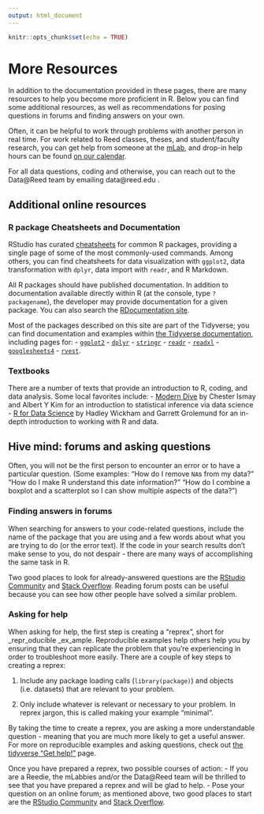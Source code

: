 ```yaml
---
output: html_document
---
```


```r
knitr::opts_chunk$set(echo = TRUE)
```

# More Resources

In addition to the documentation provided in these pages, there are many resources to help you become more proficient in R. Below you can find some additional resources, as well as recommendations for posing questions in forums and finding answers on your own.

Often, it can be helpful to work through problems with another person in real time. For work related to Reed classes, theses, and student/faculty research, you can get help from someone at the [mLab](https://www.reed.edu/cis/mlab/index.html), and drop-in help hours can be found [on our calendar](https://www.reed.edu/cis/mlab/calendar.html). 

For all data questions, coding and otherwise, you can reach out to the Data@Reed team by emailing data@reed.edu .

## Additional online resources

### R package Cheatsheets and Documentation

RStudio has curated [cheatsheets](https://rstudio.com/resources/cheatsheets/) for common R packages, providing a single page of some of the most commonly-used commands. Among others, you can find cheatsheets for data visualization with `ggplot2`, data transformation with `dplyr`, data import with `readr`, and R Markdown.

All R packages should have published documentation. In addition to documentation available directly within R (at the console, type `?packagename`), the developer may provide documentation for a given package. You can also search the [RDocumentation site](https://www.rdocumentation.org/).

Most of the packages described on this site are part of the Tidyverse; you can find documentation and examples within [the Tidyverse documentation](https://tidyverse.org), including pages for:
- [`ggplot2`](https://ggplot2.tidyverse.org/)
- [`dplyr`](https://dplyr.tidyverse.org/) 
- [`stringr`](https://stringr.tidyverse.org/)
- [`readr`](https://readr.tidyverse.org/)
- [`readxl`](https://readxl.tidyverse.org/)
- [`googlesheets4`](https://googlesheets4.tidyverse.org/)
- [`rvest`](https://rvest.tidyverse.org/). 

### Textbooks

There are a number of texts that provide an introduction to R, coding, and data analysis. Some local favorites include: 
- [Modern Dive](https://moderndive.netlify.app/) by Chester Ismay and Albert Y Kim for an introduction to statistical inference via data science
- [R for Data Science](https://r4ds.had.co.nz/) by Hadley Wickham and Garrett Grolemund for an in-depth introduction to working with R and data.

## Hive mind: forums and asking questions

Often, you will not be the first person to encounter an error or to have a particular question. (Some examples: "How do I remove `NA`s from my data?" "How do I make R understand this date information?" "How do I combine a boxplot and a scatterplot so I can show multiple aspects of the data?")

### Finding answers in forums

When searching for answers to your code-related questions, include the name of the package that you are using and a few words about what you are trying to do (or the error text). If the code in your search results  don't make sense to you, do not despair - there are many ways of accomplishing the same task in R. 

Two good places to look for already-answered questions are the [RStudio Community](https://community.rstudio.com) and [Stack Overflow](https://stackoverflow.com). Reading forum posts can be useful because you can see how other people have solved a similar problem.

### Asking for help

When asking for help, the first step is creating a "reprex", short for _repr_oducible _ex_ample. Reproducible examples help others help you by ensuring that they can replicate the problem that you're experiencing in order to troubleshoot more easily. There are a couple of key steps to creating a reprex:

1. Include any package loading calls (`library(package)`) and objects (i.e. datasets) that are relevant to your problem.

2. Only include whatever is relevant or necessary to your problem. In reprex jargon, this is called making your example "minimal".

By taking the time to create a reprex, you are asking a more understandable question - meaning that you are much more likely to get a useful answer. For more on reproducible examples and asking questions, check out [the tidyverse "Get help!" ](https://www.tidyverse.org/help/) page.

Once you have prepared a reprex, two possible courses of action:
- If you are a Reedie, the mLabbies and/or the Data@Reed team will be thrilled to see that you have prepared a reprex and will be glad to help.
- Pose your question on an online forum; as mentioned above, two good places to start are the [RStudio Community](https://community.rstudio.com) and  [Stack Overflow](https://stackoverflow.com). 



